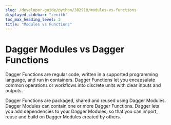```yaml
---
slug: /developer-guide/python/382910/modules-vs-functions
displayed_sidebar: "zenith"
toc_max_heading_level: 2
title: "Modules vs Functions"
---
```



# Dagger Modules vs Dagger Functions

Dagger Functions are regular code, written in a supported programming language, and run in containers. Dagger Functions let you encapsulate common operations or workflows into discrete units with clear inputs and outputs.

Dagger Functions are packaged, shared and reused using Dagger Modules. Dagger Modules can contain one or more Dagger Functions. Dagger lets you add dependencies to your Dagger Modules, so that you can import, reuse and build on Dagger Modules created by others.
